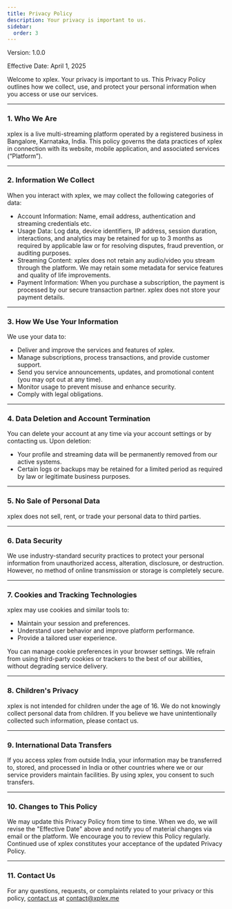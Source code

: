 ```yaml
---
title: Privacy Policy
description: Your privacy is important to us.
sidebar:
  order: 3
---
```


Version: 1.0.0

Effective Date: April 1, 2025

Welcome to xplex. Your privacy is important to us. This Privacy Policy outlines how we collect, use, and protect your personal information when you access or use our services.

---

### 1. Who We Are

xplex is a live multi-streaming platform operated by a registered business in Bangalore, Karnataka, India. This policy governs the data practices of xplex in connection with its website, mobile application, and associated services (“Platform”).

---

### 2. Information We Collect

When you interact with xplex, we may collect the following categories of data:

- Account Information: Name, email address, authentication and streaming credentials etc.
- Usage Data: Log data, device identifiers, IP address, session duration, interactions, and analytics may be retained for up to 3 months as required by applicable law or for resolving disputes, fraud prevention, or auditing purposes.
- Streaming Content: xplex does not retain any audio/video you stream through the platform. We may retain some metadata for service features and quality of life improvements.
- Payment Information: When you purchase a subscription, the payment is processed by our secure transaction partner. xplex does not store your payment details.

---

### 3. How We Use Your Information

We use your data to:

- Deliver and improve the services and features of xplex.
- Manage subscriptions, process transactions, and provide customer support.
- Send you service announcements, updates, and promotional content (you may opt out at any time).
- Monitor usage to prevent misuse and enhance security.
- Comply with legal obligations.

---

### 4. Data Deletion and Account Termination

You can delete your account at any time via your account settings or by contacting us. Upon deletion:

- Your profile and streaming data will be permanently removed from our active systems.
- Certain logs or backups may be retained for a limited period as required by law or legitimate business purposes.

---

### 5. No Sale of Personal Data

xplex does not sell, rent, or trade your personal data to third parties.

---

### 6. Data Security

We use industry-standard security practices to protect your personal information from unauthorized access, alteration, disclosure, or destruction. However, no method of online transmission or storage is completely secure.

---

### 7. Cookies and Tracking Technologies

xplex may use cookies and similar tools to:

- Maintain your session and preferences.
- Understand user behavior and improve platform performance.
- Provide a tailored user experience.

You can manage cookie preferences in your browser settings. We refrain from using third-party cookies or trackers to the best of our abilities, without degrading service delivery.

---

### 8. Children's Privacy

xplex is not intended for children under the age of 16. We do not knowingly collect personal data from children. If you believe we have unintentionally collected such information, please contact us.

---

### 9. International Data Transfers

If you access xplex from outside India, your information may be transferred to, stored, and processed in India or other countries where we or our service providers maintain facilities. By using xplex, you consent to such transfers.

---

### 10. Changes to This Policy

We may update this Privacy Policy from time to time. When we do, we will revise the "Effective Date" above and notify you of material changes via email or the platform.
We encourage you to review this Policy regularly. Continued use of xplex constitutes your acceptance of the updated Privacy Policy.

---

### 11. Contact Us

For any questions, requests, or complaints related to your privacy or this policy, [contact us](/about/contact) at [contact@xplex.me](mailto:contact@xplex.me)
